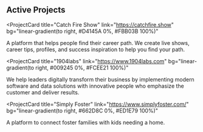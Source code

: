 ## Active Projects

<ProjectCard
  title="Catch Fire Show"
  link="https://catchfire.show"
  bg="linear-gradient(to right, #D4145A 0%, #FBB03B 100%)"
>
  A platform that helps people find their career path. We create live shows, career tips, profiles, 
  and success inspiration to help you find your path.
</ProjectCard>

<ProjectCard
  title="1904labs"
  link="https://www.1904labs.com"
  bg="linear-gradient(to right, #009245 0%, #FCEE21 100%)"
>
We help leaders digitally transform their business by implementing modern software and data solutions with innovative people who emphasize the customer and deliver results.
</ProjectCard>

<ProjectCard
  title="Simply Foster"
  link="https://www.simplyfoster.com/"
  bg="linear-gradient(to right, #662D8C 0%, #ED1E79 100%)"
>
  A platform to connect foster families with kids needing a home.
</ProjectCard>


